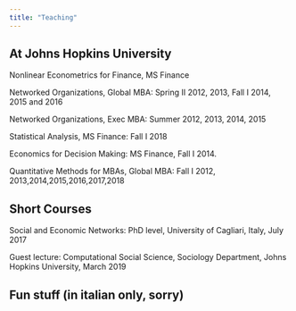 ```yaml
---
title: "Teaching"
---
```


## At Johns Hopkins University

Nonlinear Econometrics for Finance, MS Finance

Networked Organizations, Global MBA: Spring II 2012, 2013, Fall I 2014, 2015 and 2016

Networked Organizations, Exec MBA: Summer 2012, 2013, 2014, 2015 

Statistical Analysis, MS Finance: Fall I 2018

Economics for Decision Making: MS Finance, Fall I 2014. 

Quantitative Methods for MBAs, Global MBA: Fall I 2012, 2013,2014,2015,2016,2017,2018



## Short Courses

Social and Economic Networks: PhD level, University of Cagliari, Italy, July 2017


Guest lecture: Computational Social Science, Sociology Department, Johns Hopkins University, March 2019


## Fun stuff (in italian only, sorry)

